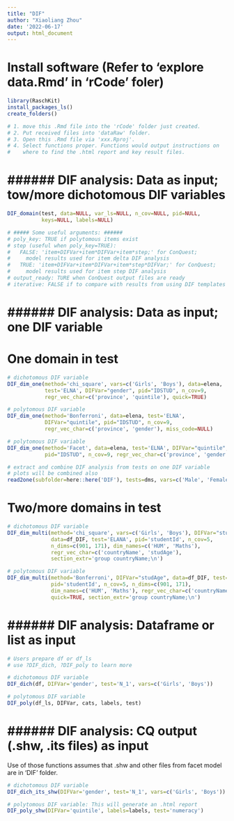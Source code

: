 ```yaml
---
title: "DIF"
author: "Xiaoliang Zhou"
date: '2022-06-17'
output: html_document
---
```


# Install software (Refer to 'explore data.Rmd' in 'rCode' foler)

```r
library(RaschKit)
install_packages_ls()
create_folders() 
```

```r
# 1. move this .Rmd file into the 'rCode' folder just created.
# 2. Put received files into 'dataRaw' folder.
# 3. Open this .Rmd file via 'xxx.Rproj'.
# 4. Select functions proper. Functions would output instructions on 
#    where to find the .html report and key result files.
```

# ###### DIF analysis: Data as input; tow/more dichotomous DIF variables

```r
DIF_domain(test, data=NULL, var_ls=NULL, n_cov=NULL, pid=NULL,
           keys=NULL, labels=NULL)

# ##### Some useful arguments: ###### 
# poly_key: TRUE if polytomous items exist
# step (useful when poly_key=TRUE):
#   FALSE: 'item+DIFVar+item*DIFVar+item*step;' for ConQuest;
#     model results used for item delta DIF analysis
#   TRUE: 'item+DIFVar+item*DIFVar+item*step*DIFVar;' for ConQuest;
#     model results used for item step DIF analysis
# output_ready: TURE when ConQuest output files are ready
# iterative: FALSE if to compare with results from using DIF templates
```

# ###### DIF analysis: Data as input; one DIF variable

# One domain in test

```r
# dichotomous DIF variable
DIF_dim_one(method='chi_square', vars=c('Girls', 'Boys'), data=elena, 
            test='ELNA', DIFVar="gender", pid="IDSTUD", n_cov=9,
            regr_vec_char=c('province', 'quintile'), quick=TRUE)

# polytomous DIF variable
DIF_dim_one(method='Bonferroni', data=elena, test='ELNA', 
            DIFVar="quintile", pid="IDSTUD", n_cov=9, 
            regr_vec_char=c('province', 'gender'), miss_code=NULL)

# polytomous DIF variable
DIF_dim_one(method='Facet', data=elena, test='ELNA', DIFVar="quintile", 
            pid="IDSTUD", n_cov=9, regr_vec_char=c('province', 'gender'))
```

```r
# extract and combine DIF analysis from tests on one DIF variable
# plots will be combined also
read2one(subfolder=here::here('DIF'), tests=dms, vars=c('Male', 'Female'))
```

# Two/more domains in test

```r
# dichotomous DIF variable
DIF_dim_multi(method='chi_square', vars=c('Girls', 'Boys'), DIFVar="studGender", 
              data=df_DIF, test='ELANA', pid='studentId', n_cov=5,
              n_dims=c(901, 171), dim_names=c('HUM', 'Maths'), 
              regr_vec_char=c('countryName', 'studAge'), 
              section_extr='group countryName;\n')

# polytomous DIF variable
DIF_dim_multi(method='Bonferroni', DIFVar="studAge", data=df_DIF, test='ELANA', 
              pid='studentId', n_cov=5, n_dims=c(901, 171), 
              dim_names=c('HUM', 'Maths'), regr_vec_char=c('countryName', 'studGender'), 
              quick=TRUE, section_extr='group countryName;\n')
```

# ###### DIF analysis: Dataframe or list as input

```r
# Users prepare df or df_ls
# use ?DIF_dich, ?DIF_poly to learn more

# dichotomous DIF variable
DIF_dich(df, DIFVar='gender', test='N_1', vars=c('Girls', 'Boys'))

# polytomous DIF variable
DIF_poly(df_ls, DIFVar, cats, labels, test)
```

# ###### DIF analysis: CQ output (.shw, .its files) as input

Use of those functions assumes that .shw and other files from facet model are in 'DIF' folder.

```r
# dichotomous DIF variable
DIF_dich_its_shw(DIFVar='gender', test='N_1', vars=c('Girls', 'Boys'))

# polytomous DIF variable: This will generate an .html report
DIF_poly_shw(DIFVar='quintile', labels=labels, test='numeracy')
```

